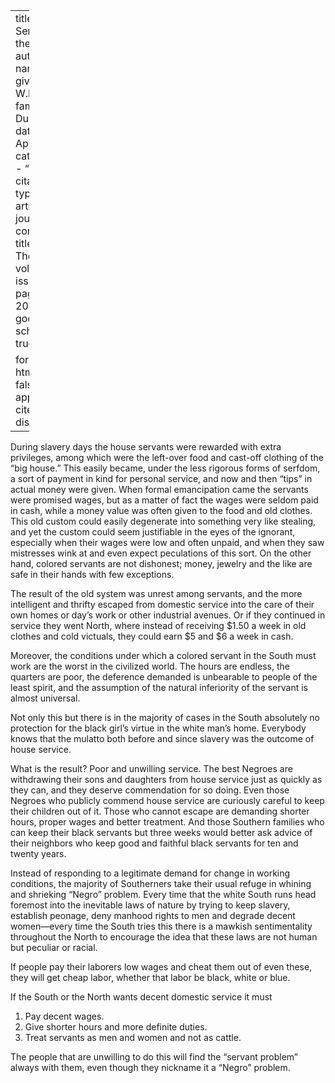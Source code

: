 
---
title: 'The Servant in the South'
author:
  - name:
      given: W.E.B.
      family: Du Bois
date: Apr. 1912
categories: 
  - ""
citation: 
  type: article-journal
  container-title: The Crisis
  volume: 3
  issue: 6
  page: 200-201
google-scholar: true

format:
  html:
    toc: false
    appendix-cite-as: display
---


During slavery days the house servants were rewarded with extra privileges, among which were the left-over food and cast-off clothing of the "big house." This easily became, under the less rigorous forms of serfdom, a sort of payment in kind for personal service, and now and then "tips" in actual money were given. When formal emancipation came the servants were promised wages, but as a matter of fact the wages were seldom paid in cash, while a money value was often given to the food and old clothes. This old custom could easily degenerate into something very like stealing, and yet the custom could seem justifiable in the eyes of the ignorant, especially when their wages were low and often unpaid, and when they saw mistresses wink at and even expect peculations of this sort. On the other hand, colored servants are not dishonest; money, jewelry and the like are safe in their hands with few exceptions.

The result of the old system was unrest among servants, and the more intelligent and thrifty escaped from domestic service into the care of their own homes or day's work or other industrial avenues. Or if they continued in service they went North, where instead of receiving $1.50 a week in old clothes and cold victuals, they could earn $5 and $6 a week in cash.

Moreover, the conditions under which a colored servant in the South must work are the worst in the civilized world. The hours are endless, the quarters are poor, the deference demanded is unbearable to people of the least spirit, and the assumption of the natural inferiority of the servant is almost universal.

Not only this but there is in the majority of cases in the South absolutely no protection for the black girl's virtue in the white man's home. Everybody knows that the mulatto both before and since slavery was the outcome of house service.

What is the result? Poor and un­willing service. The best Negroes are withdrawing their sons and daughters from house service just as quickly as they can, and they deserve commendation for so doing. Even those Negroes who publicly commend house service are curiously careful to keep their children out of it. Those who cannot escape are demanding shorter hours, proper wages and better treatment. And those Southern families who can keep their black servants but three weeks would better ask advice of their neighbors who keep good and faithful black servants for ten and twenty years.

Instead of responding to a legiti­mate demand for change in working conditions, the majority of South­erners take their usual refuge in whining and shrieking "Negro" problem. Every time that the white South runs head foremost into the inevitable laws of nature by trying to keep slavery, establish peonage, deny manhood rights to men and de­grade decent women---every time the
South tries this there is a mawkish sentimentality throughout the North to encourage the idea that these laws are not human but peculiar or racial.

If people pay their laborers low wages and cheat them out of even these, they will get cheap labor, whether that labor be black, white or blue.

If the South or the North wants de­cent domestic service it must

1. Pay decent wages.
2. Give shorter hours and more definite duties.
3. Treat servants as men and women and not as cattle.

The people that are unwilling to do this will find the "servant problem" always with them, even though they nickname it a "Negro" problem.

